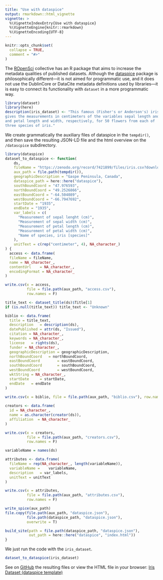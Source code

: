 ```yaml
---
title: "Use with dataspice"
output: rmarkdown::html_vignette
vignette: >
  %\VignetteIndexEntry{Use with dataspice}
  %\VignetteEngine{knitr::rmarkdown}
  %\VignetteEncoding{UTF-8}
---
```


```r
knitr::opts_chunk$set(
  collapse = TRUE,
  comment = "#>"
)
```

The [ROpenSci](https://ropensci.org/) collective has an R package that aims to increase the metadata qualities of published datasets. Although the [dataspice](https://github.com/ropensci/dataspice) package is philosophically different—it is not aimed for programmatic use, and it does not use the DublinCore or DataCite metadata definitions used by libraries—it is easy to connect its functionality with `dataset` in a more programmatic way. 

```r
library(dataset)
library(here)
description(iris_dataset) <- "This famous (Fisher's or Anderson's) iris data set 
gives the measurements in centimeters of the variables sepal length and width 
and petal length and width, respectively, for 50 flowers from each of 
three species of iris."
```

We create grammatically the auxiliary files of dataspice in the `tempdir()`, and then save the resulting JSON-LD file and the html overview on the `/datascpice` subdirectory. 

```r
library(dataspice)
dataset_to_dataspice <- function(
    ds, 
    fileName = "https://zenodo.org/record/7421899/files/iris.csv?download=1",
    aux_path = file.path(tempdir()), 
    geographicDescription = "Gaspe Peninsula, Canada",
    dataspice_path = here::here("dataspice"), 
    southBoundCoord = "47.976593", 
    northBoundCoord = "49.2526866",
    eastBoundCoord = "-64.504089", 
    westBoundCoord = "-66.7947692",
    startDate = "1935", 
    endDate = "1935",
    var_labels = c(
      "Measurement of sepal lenght (cm)",
      "Measurement of sepal width (cm)",
      "Measurement of petal length (cm)",
      "Measurement of petal width (cm)",
      "Name of species, iris [species]"
    ),
    unitText = c(rep("centimeter", 4), NA_character_)
) {
  access <- data.frame(
  fileName = fileName,
  name = NA_character_,
  contentUrl	= NA_character_, 
  encodingFormat = NA_character_
)  

write.csv(x = access, 
          file = file.path(aux_path, "access.csv"), 
          row.names = F)

title_text <- dataset_title(ds)$Title[1]
if (is.null(title_text)) title_text <- "Unknown"

biblio <- data.frame(
  title	= title_text, 
  description	= description(ds), 
  datePublished	= attr(ds, "Issued"),
  citation = NA_character_,
  keywords = NA_character_, 
  license	= rights(ds), 
  funder = NA_character_, 
  geographicDescription	= geographicDescription, 
  northBoundCoord 	= northBoundCoord, 
  eastBoundCoord		= eastBoundCoord, 
  southBoundCoord		= southBoundCoord, 
  westBoundCoord		= westBoundCoord, 
  wktString	= NA_character_, 
  startDate		= startDate, 
  endDate	= endDate 
)

write.csv(x = biblio, file = file.path(aux_path, "biblio.csv"), row.names = F)
  
creators <- data.frame(
  id = NA_character_,
  name = as.character(creator(ds)), 
  affiliation  = NA_character_
)

write.csv(x = creators, 
          file = file.path(aux_path, "creators.csv"), 
          row.names = F)

variableName = names(ds)

attributes <- data.frame(
  fileName = rep(NA_character_, length(variableName)),
  variableName = 	variableName,
  description	= var_labels,
  unitText = unitText
)

write.csv(x = attributes, 
          file = file.path(aux_path, "attributes.csv"), 
          row.names = F)

write_spice(aux_path)
file.copy(file.path(aux_path, "dataspice.json"), 
          file.path(dataspice_path, "dataspice.json"), 
          overwrite = T)

build_site(path = file.path(dataspice_path, "dataspice.json"), 
           out_path = here::here("dataspice", "index.html"))
}

```

We just run the code with the `iris_dataset`.

```r
dataset_to_dataspice(iris_dataset)
```

See on [GitHub](https://github.com/dataobservatory-eu/dataset/tree/master/dataspice) the resulting files or view the HTML file in your browser: [Iris Dataset (dataspice template)](https://dataset.dataobservatory.eu/dataspice/index.html)

